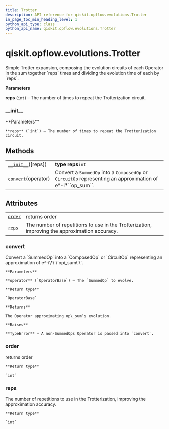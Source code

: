 ```yaml
---
title: Trotter
description: API reference for qiskit.opflow.evolutions.Trotter
in_page_toc_min_heading_level: 1
python_api_type: class
python_api_name: qiskit.opflow.evolutions.Trotter
---
```


# qiskit.opflow\.evolutions.Trotter

<Class id="qiskit.opflow.evolutions.Trotter" github="https://github.com/qiskit/qiskit/tree/stable/0.17/qiskit/opflow/evolutions/trotterizations/trotter.py" signature="Trotter(reps=1)">
  Simple Trotter expansion, composing the evolution circuits of each Operator in the sum together `reps` times and dividing the evolution time of each by `reps`.

  **Parameters**

  **reps** (`int`) – The number of times to repeat the Trotterization circuit.

  ### \_\_init\_\_

  <Function id="qiskit.opflow.evolutions.Trotter.__init__" name="__init__" signature="__init__(reps=1)">
    **Parameters**

    **reps** (`int`) – The number of times to repeat the Trotterization circuit.
  </Function>

  ## Methods

  |                                                                                                               |                                                                                                                 |
  | ------------------------------------------------------------------------------------------------------------- | --------------------------------------------------------------------------------------------------------------- |
  | [`__init__`](#qiskit.opflow.evolutions.Trotter.__init__ "qiskit.opflow.evolutions.Trotter.__init__")(\[reps]) | **type reps**`int`                                                                                              |
  | [`convert`](#qiskit.opflow.evolutions.Trotter.convert "qiskit.opflow.evolutions.Trotter.convert")(operator)   | Convert a `SummedOp` into a `ComposedOp` or `CircuitOp` representing an approximation of e^-i\*\`\`op\_sum\`\`. |

  ## Attributes

  |                                                                                             |                                                                                               |
  | ------------------------------------------------------------------------------------------- | --------------------------------------------------------------------------------------------- |
  | [`order`](#qiskit.opflow.evolutions.Trotter.order "qiskit.opflow.evolutions.Trotter.order") | returns order                                                                                 |
  | [`reps`](#qiskit.opflow.evolutions.Trotter.reps "qiskit.opflow.evolutions.Trotter.reps")    | The number of repetitions to use in the Trotterization, improving the approximation accuracy. |

  ### convert

  <Function id="qiskit.opflow.evolutions.Trotter.convert" name="convert" signature="convert(operator)">
    Convert a `SummedOp` into a `ComposedOp` or `CircuitOp` representing an approximation of e^-i\*\`\`op\_sum\`\`.

    **Parameters**

    **operator** (`OperatorBase`) – The `SummedOp` to evolve.

    **Return type**

    `OperatorBase`

    **Returns**

    The Operator approximating op\_sum’s evolution.

    **Raises**

    **TypeError** – A non-SummedOps Operator is passed into `convert`.
  </Function>

  ### order

  <Function id="qiskit.opflow.evolutions.Trotter.order" name="order" signature="property order">
    returns order

    **Return type**

    `int`
  </Function>

  ### reps

  <Function id="qiskit.opflow.evolutions.Trotter.reps" name="reps" signature="property reps">
    The number of repetitions to use in the Trotterization, improving the approximation accuracy.

    **Return type**

    `int`
  </Function>
</Class>

